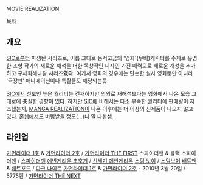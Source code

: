 MOVIE REALIZATION

[[목차]]
== 개요 ==
[[SIC]]로부터 파생된 시리즈로, 이름 그대로 동서고금의 '영화'(무비)캐릭터를 주제로 유명한 조형 작가의 새로운 해석을 더한 독창적인 디자인 가진 매력으로 새로운 개성을 추가하고 구체화해나갈 시리즈'''였다.''' 여기서 영화의 경우에는 단순한 실사 영화뿐만 아니라 '극장판' 애니메이션이나 특촬물도 해당되는듯.

[[SIC]]에서 선보인 높은 퀄리티는 건재하지만 의외로 재해석보다는 영화에서 나온 모습 그대로에 충실한 경향이 있다. 하지만 [[SIC]]에 비해서는 다소 부족한 퀄리티에 판매량이 저조했는지, [[MANGA REALIZATION]]이 나온 이후에는 더 이상의 신제품이 나오지 않고 있다. [[혼웹]]에서도 버림받을 정도(...)니 말 다한셈.

== 라인업 ==
[[가면라이더 1호]] & [[가면라이더 2호]] / [[가면라이더 THE FIRST]]
스파이더맨 & 블랙 스파이더맨 / [[스파이더맨]]
[[에반게리온 초호기]] / [[신세기 에반게리온]]
[[스팀 보이]] / [[스팀보이]]
[[배트맨]] & [[배트포드]] / [[다크 나이트]]
[[가면라이더 1호]] & [[가면라이더 2호]] - 2010년 3월 20일 / 5775엔 / [[가면라이더 THE NEXT]]
